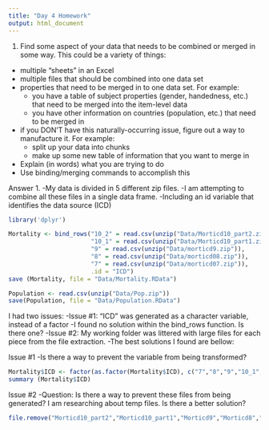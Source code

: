 ```yaml
---
title: "Day 4 Homework"
output: html_document
---
```


1. Find some aspect of your data that needs to be combined or merged in some way.  This could be a variety of things:
  - multiple "sheets" in an Excel
  - multiple files that should be combined into one data set
  - properties that need to be merged in to one data set. For example:
    - you have a table of subject properties (gender, handedness, etc.) that need to be merged into the item-level data
    - you have other information on countries (population, etc.) that need to be merged in
  - if you DON'T have this naturally-occurring issue, figure out a way to manufacture it. For example:
    - split up your data into chunks
    - make up some new table of information that you want to merge in
  - Explain (in words) what you are trying to do
  - Use binding/merging commands to accomplish this

Answer 1.
  -My data is divided in 5 different zip files. 
  -I am attempting to combine all these files in a single data frame.
    -Including an id variable that identifies the data source (ICD)

```r
library('dplyr')

Mortality <- bind_rows("10_2" = read.csv(unzip("Data/Morticd10_part2.zip")),
                       "10_1" = read.csv(unzip("Data/Morticd10_part1.zip")),
                       "9" = read.csv(unzip("Data/morticd9.zip")),
                       "8" = read.csv(unzip("Data/morticd08.zip")),
                       "7" = read.csv(unzip("Data/morticd07.zip")),
                       .id = "ICD")
save (Mortality, file = "Data/Mortality.RData")

Population <- read.csv(unzip("Data/Pop.zip"))
save(Population, file = "Data/Population.RData")
```

I had two issues:
  -Issue #1: "ICD" was generated as a character variable, instead of a factor
    -I found no solution within the bind_rows function. Is there one?
  -Issue #2: My working folder was littered with large files for each piece from the file extraction.
  -The best solutions I found are bellow:

Issue #1
  -Is there a way to prevent the variable from being transformed?

```r
Mortality$ICD <- factor(as.factor(Mortality$ICD), c("7","8","9","10_1","10_2"))
summary (Mortality$ICD)

```

Issue #2
  -Question: Is there a way to prevent these files from being generated? I am researching about temp files. Is there a   better solution?

```r
file.remove("Morticd10_part2","Morticd10_part1","Morticd9","Morticd8","MortIcd7","pop")

```

